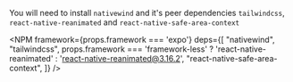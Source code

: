 
You will need to install `nativewind` and it's peer dependencies `tailwindcss`, `react-native-reanimated` and `react-native-safe-area-context`

<NPM
  framework={props.framework === 'expo'}
  deps={[
    "nativewind",
    "tailwindcss",
    props.framework === 'framework-less' ? 'react-native-reanimated' : 'react-native-reanimated@3.16.2',
    "react-native-safe-area-context",
  ]}
/>
